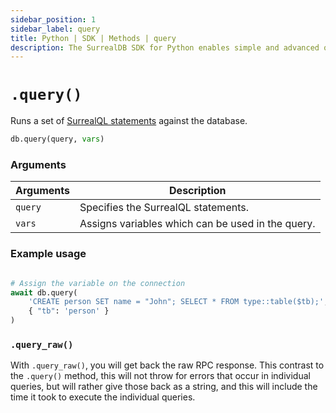 ```yaml
---
sidebar_position: 1
sidebar_label: query
title: Python | SDK | Methods | query
description: The SurrealDB SDK for Python enables simple and advanced querying of a remote or embedded database.
---
```



# `.query()`

Runs a set of [SurrealQL statements](/docs/surrealql) against the database.

```python title="Method Syntax"
db.query(query, vars)
```

### Arguments
<table>
    <thead>
        <tr>
            <th colspan="2" scope="col">Arguments</th>
            <th colspan="2" scope="col">Description</th>
        </tr>
    </thead>
    <tbody>
        <tr>
            <td colspan="2" scope="row" data-label="Arguments">
                <code>query</code>
                <Label label="required" />
            </td>
            <td colspan="2" scope="row" data-label="Description">
                Specifies the SurrealQL statements.
            </td>
        </tr>
        <tr>
            <td colspan="2" scope="row" data-label="Arguments">
                <code>vars</code>
                <Label label="optional" />
            </td>
            <td colspan="2" scope="row" data-label="Description">
                Assigns variables which can be used in the query.
            </td>
        </tr>
    </tbody>
</table>

### Example usage
```python

# Assign the variable on the connection
await db.query(
	'CREATE person SET name = "John"; SELECT * FROM type::table($tb);',
	{ "tb": 'person' }
)
```

### `.query_raw()`

With `.query_raw()`, you will get back the raw RPC response. This contrast to the `.query()` method, this will not throw for errors that occur in individual queries, but will rather give those back as a string, and this will include the time it took to execute the individual queries.